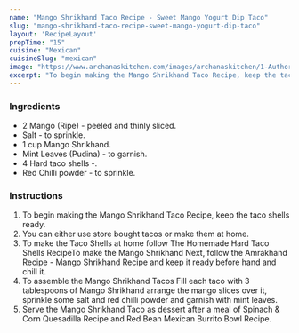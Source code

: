 ---
name: "Mango Shrikhand Taco Recipe - Sweet Mango Yogurt Dip Taco"
slug: "mango-shrikhand-taco-recipe-sweet-mango-yogurt-dip-taco"
layout: 'RecipeLayout'
prepTime: "15"
cuisine: "Mexican"
cuisineSlug: "mexican"
image: "https://www.archanaskitchen.com/images/archanaskitchen/1-Author/sneha-archanaskitchen.com/Mango_Shrikhand_Taco_Recipe__.jpg"
excerpt: "To begin making the Mango Shrikhand Taco Recipe, keep the taco shells ready"
---

### Ingredients

- 2 Mango (Ripe) - peeled and thinly sliced.
- Salt - to sprinkle.
- 1 cup Mango Shrikhand.
- Mint Leaves (Pudina) - to garnish.
- 4 Hard taco shells -.
- Red Chilli powder - to sprinkle.

### Instructions

1. To begin making the Mango Shrikhand Taco Recipe, keep the taco shells ready.
1.  You can either use store bought tacos or make them at home.
1. To make the Taco Shells at home follow The Homemade Hard Taco Shells RecipeTo make the Mango Shrikhand Next, follow the Amrakhand Recipe - Mango Shrikhand Recipe and keep it ready before hand and chill it.
1. To assemble the Mango Shrikhand Tacos Fill each taco with 3 tablespoons of Mango Shrikhand arrange the mango slices over it, sprinkle some salt and red chilli powder and garnish with mint leaves.
1. Serve the Mango Shrikhand Taco as dessert after a meal of Spinach & Corn Quesadilla Recipe and Red Bean Mexican Burrito Bowl Recipe.
